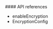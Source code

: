 <PlatformWrapper platform="react-native">
#### API references

-   <Link target="_blank" to="{{global.API_REF_RN_ROOT}}/class_irtcengine.html#ariaid-title23">enableEncryption</Link>
-   <Link target="_blank" to="{{global.API_REF_RN_ROOT}}/rtc_api_data_type.html#class_encryptionconfig">EncryptionConfig</Link>

</PlatformWrapper>